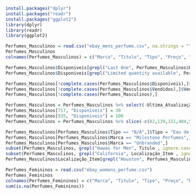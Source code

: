 ```r
install.packages("dplyr")
install.packages("readr")
install.packages("ggplot2")
library(dplyr)
library(readr)
library(ggplot2)
```

```r
Perfumes_Masculinos = read.csv("ebay_mens_perfume.csv", na.strings = "", stringsAsFactors = T)
Perfumes_Masculinos
colnames(Perfumes_Masculinos) = c("Marca", "Titulo", "Tipo", "Preço", "Preço_em_U$", "Disponiveis", "Descrição_de_Disponibilidade", "Vendidos", "Ultima_Atualização", "Localização_Item" )

Perfumes_Masculinos$Disponiveis[grepl("Last One", Perfumes_Masculinos$Descrição_de_Disponibilidade , ignore.case = TRUE)] = 1
Perfumes_Masculinos$Disponiveis[grepl("Limited quantity available", Perfumes_Masculinos$Descrição_de_Disponibilidade , ignore.case = TRUE)] = 0

Perfumes_Masculinos[!complete.cases(Perfumes_Masculinos$Disponiveis),]$Disponiveis = 0
Perfumes_Masculinos[!complete.cases(Perfumes_Masculinos$Vendidos),]$Vendidos = 0
Perfumes_Masculinos[!complete.cases(Perfumes_Masculinos),]

Perfumes_Masculinos = Perfumes_Masculinos %>% select(-Ultima_Atualização)
Perfumes_Masculinos[717, "Disponiveis"] = 30
Perfumes_Masculinos[935, "Disponiveis"] = 100
Perfumes_Masculinos = Perfumes_Masculinos %>% slice(-c(82,139,151,404,566,685,791,796,898))

Perfumes_Masculinos[Perfumes_Masculinos$Tipo == "N/A",]$Tipo = "Eau de Parfum"
Perfumes_Masculinos[Perfumes_Masculinos$Marca == "Milestone Perfumes",]
Perfumes_Masculinos[Perfumes_Masculinos$Marca == "Unbranded",]
subset(Perfumes_Masculinos, grepl("Hawas for Men", Titulo , ignore.case = TRUE))
subset(Perfumes_Masculinos, grepl("California", Localização_Item , ignore.case = TRUE))
Perfumes_Masculinos$Localização_Item[grepl("Houston", Perfumes_Masculinos$Localização_Item , ignore.case = TRUE)] = "Houston, Texas, United States"

```

```r
Perfumes_Femininos = read.csv("ebay_womens_perfume.csv")
Perfumes_Femininos
colnames(Perfumes_Femininos) = c("Marca", "Titulo", "Tipo", "Preço", "Preço_em_U$", "Disponiveis", "Descrição_de_Disponibilidade", "Vendidos", "Ultima_Atualização", "Localização_Item" )
sum(is.na(Perfumes_Femininos))
```

